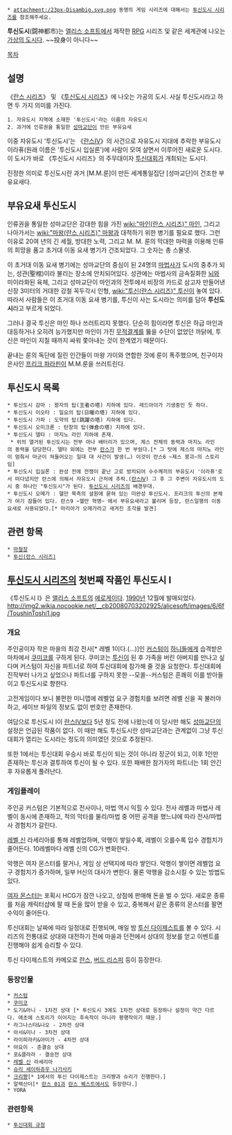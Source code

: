  * attachment:/23px-Disambig.svg.png 동명의 게임 시리즈에 대해서는 [[투신도시 시리즈]]를 참조해주세요.

'''투신도시'''(闘神都市)는 [[앨리스 소프트]]에서 제작한 [[RPG]] 시리즈 및 같은 세계관에 나오는 [[가상의 도시]]다. ~~投身이 아니다~~

[[목차]]
== 설명 ==
《[[란스 시리즈]]》 및 《[[투신도시 시리즈]]》에 나오는 가공의 도시. 사실 투신도시라고 하면 두 가지 의미를 가진다.
 1. 자유도시 지역에 소재한 '투신도시'라는 이름의 자유도시
 2. 과거에 인류권을 통일한 [[성마교단]]이 만든 부유요새
이중 자유도시 '투신도시'는 《[[란스Ⅳ]]》의 사건으로 자유도시 지대에 추락한 부유도시 이라퓨(원래 이름은 '투신도시 입실론')에 사람이 모여 살면서 이루어진 새로운 도시다. 이 도시가 바로 《투신도시 시리즈》의 주무대이자 [[투신대회]]가 개최되는 도시다.

진정한 의미로 투신도시란 과거 [M.M.룬]이 만든 세계통일집단 [성마교단]이 건조한 부유요새다.

== 부유요새 투신도시 ==
인류권을 통일한 성마교단은 강대한 힘을 가진 [[wiki:"마인(란스 시리즈)" 마인]], 그리고 나아가서는 [[wiki:"마왕(란스 시리즈)" 마왕]]과 대적하기 위한 병기를 필요로 했다. 그런 이유로 20여 년의 긴 세월, 방대한 노력, 그리고 M. M. 룬의 막대한 마력을 이용해 인류의 희망을 품고 초거대 이동 요새 병기가 건조되었다. 그 숫자는 총 스물넷.

이 초거대 이동 요새 병기에는 성마교단의 중심이 된 24명의 [[마법사]]가 도시의 중추가 되는, 성관(聖棺)이라 불리는 장소에 안치되어있다. 성관에는 마법사의 금속질화한 [[뇌]]와 미이라화된 육체, 그리고 성마교단이 마인과의 전투에서 비장의 카드로 삼고자 만들어낸 신장 3미터의 거대한 강철 꼭두각시 인형, [[wiki:"투신(란스 시리즈)" 투신]]이 놓여 있다. 따라서 사람들은 이 초거대 이동 요새 병기를, 투신이 사는 도시라는 의미를 담아 '''투신도시'''라고 부르게 되었다.

그러나 결국 투신은 마인 하나 쓰러트리지 못했다. 단순히 힘이라면 투신은 하급 마인과 대등하거나 오히려 능가했지만 마인이 가진 [[무적결계]]를 뚫을 수단이 없었던 까닭에, 투신은 마인이 지칠 때까지 싸워 쫓아내는 것이 한계였기 때문이다.

끝내는 룬의 독단에 질린 인간들이 마왕 가이와 연합한 것에 룬이 폭주했으며, 친구이자 은사인 [[프리크 파라핀]]이 M.M.룬을 쓰러트린다.

== 투신도시 목록 ==
 * 투신도시 감마 : 왕자의 탑(王者の塔) 지하에 있다. 레드아이가 기생중인 듯 하다.
 * 투신도시 이오타 : 일요의 탑(日曜の塔) 지하에 있다.
 * 투신도시 가파 : 도약의 탑(跳躍の塔) 지하에 있다.
 * 투신도시 오미크론 : 탄창의 탑(弾倉の塔) 지하에 있다.
 * 투신도시 델타 : 마지노 라인 지하에 존재.
  * 위의 열거된 투신도시는 전부 마나 배터리가 있으며, 제스 전체의 동력과 마지노 라인의 동력을 담당한다. 델타 외에는 전부 [[란스]]가 한 번 부쉈다.[* 그 탓에 제스의 마지노 라인이 멈춰서 마군이 쳐들어오는 일대 대 사건이 발생(…) 이것이 란스6 ~제스 붕괴~의 스토리임]
 * 투신도시 입실론 : 완성 전에 전쟁이 끝난 고로 방치되어 수수께끼의 부유도시 '이라퓨'로서 떠다녔지만 란스에 의해서 자유도시 근처에 추락.([[란스Ⅳ]]) 그 후 그 주변이 자유도시의 도시 중 하나인 "투신도시"가 된다. [[투신도시 시리즈]]의 배경무대.
 * 투신도시 오메가 : 헬만 북측의 설원에 묻혀 있는 미완성 투신도시. 프리크의 투신의 본체가 여기 잠들어 있다. 란스9 ~헬만 혁명~ 에서 부유요새라고 불리며 등장, 란스일행의 이동요새로 사용되었다.[* 마리아가 오메가라고 새겨진 조각을 발견]

== 관련 항목 ==
 * [[마철장]]
 * [[투신(란스 시리즈)]]


== [[투신도시 시리즈]]의 첫번째 작품인 투신도시 Ⅰ ==
《투신도시 Ⅰ》은 [[앨리스 소프트]]의 [[에로게]]이다. [[1990년]] 12월에 발매되었다.
http://img2.wikia.nocookie.net/__cb20080703202925/alicesoft/images/6/6f/ToushinToshi1.jpg
=== 개요 ===
주인공이자 작은 마을의 최강 전사[* 레벨 1이다.(...)]인 [[커스텀]]이 [[하니]]들에게 습격받은 마차에서 [[쿠미코]]를 구하게 된다. 쿠미코는 [[투신]]이 된 후 가족을 버린 아버지를 만나고 싶다며 커스텀이 자신을 파트너로 하여 투신대회에 참가해 줄 것을 요청한다. 투신대회에 진작부터 나가고 싶었으나 파트너를 구하지 못한 --모쏠--커스텀은 흔쾌히 이를 받아들이고 투신도시로 향한다.

고전게임이다 보니 불편한 미니맵에 레벨업 요구 경험치를 보려면 레벨 신을 꼭 불러야 하고, 세이브 파일의 정보도 없이 번호만 존재한다.

여담으로 투신도시 Ⅰ이 [[란스Ⅳ]]보다 5년 정도 전에 나왔는데 이 당시만 해도 [[성마교단]]의 설정은 언급된 작품이 없다. 이 때만 해도 투신도시란 성마교단과는 관계없이 그냥 투신대회가 열리는 도시라는 정도의 의미였던 것으로 추정된다.

또한 1에서는 투신대회 우승시 바로 투신이 되는 것이 아니라 장군이 되고, 이후 1인만 존재하는 투신과 결투하여 투신이 될 수 있다. 또한 패배한 참가자의 파트너는 1회 안긴 후 자유롭게 풀려난다. 
=== 게임플레이 ===
주인공 커스텀은 기본적으로 전사이나, 마법 역시 익힐 수 있다. 전사 레벨과 마법사 레벨이 동시에 존재하고, 적의 막타를 물리/마법 중 어떤 공격을 했느냐에 따라 전사/마법사 경험치가 갈린다.

[[레벨 신]] 라세리아를 통해 레벨업하며, 악행이 쌓일수록, 레벨이 오를수록 입수 경험치가 줄어든다. 10레벨마다 레벨 신의 CG가 변화한다.

악행은 여자 몬스터를 팔거나, 게임 상 선택지에 따라 쌓인다. 악행이 쌓이면 레벨업 요구 경험치가 증가하며, 일부 H신의 대사가 변한다. 물론 악행을 감소시킬 수 있는 방법도 있다.

[[여자 몬스터]]는 포획시 HCG가 잠깐 나오고, 상점에 판매해 돈을 벌 수 있다. 새로운 종류를 처음 캐릭터샵에 팔 때 돈을 많이 받을 수 있고, 중복해서 같은 종류의 몬스터를 팔면 수익이 줄어든다.  

투신대회는 날짜에 따라 일정대로 진행되며, 매일 밤 [[투신 다이제스트]]를 볼 수 있다. 시리즈의 전통대로 상대와 대전하기 전에 마을과 던전에서 상대의 정보를 얻고 이벤트를 진행해야 쉽게 승리할 수 있다.

투신 다이제스트의 카메오로 [[란스]], [[버드 리스피]] 등이 등장한다.
=== 등장인물 ===
 * [[커스텀]]
 * [[쿠미코]]
 * 도기&마니 - 1차전 상대 [* 투신도시 3에도 1차전 상대로 등장하나 설정이 약간 다르다. 애초에 스토리가 이어지는 후속작이 아니라 평행작이기 때문.] 
 * 라그나스타&나오 - 2차전 상대
 * 아서&미나 - 3차전 상대 
 * 라이피라키&아미가 - 4차전 상대 
 * 야요이 - 준결승 상대
 * 포&클라라 - 결승전 상대 
 * [[레벨 신]] 라세리아
 * [[슈리 세이하쥬우 나가사키]]
 * [[크리쨩]][* 1에서의 투신 다이제스트는 크리쨩과 슈리가 진행한다.]
 * 알렉산더[* [[란스 01]]과 [[란스 퀘스트]]에서도 등장한다.]
 * YORA
=== 관련항목 ===
 * [[투신대회 규정]]
